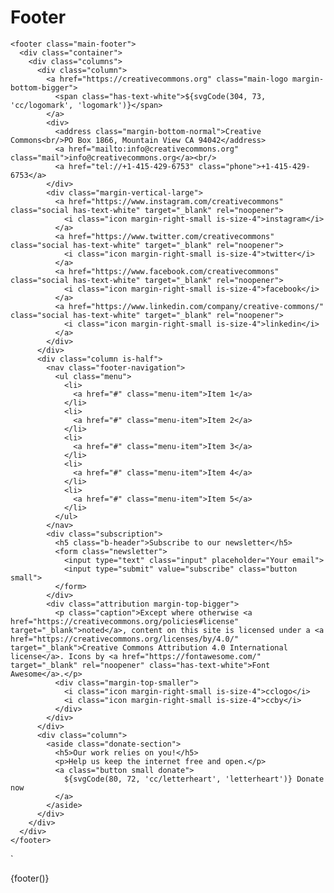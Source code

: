 
<Meta title="Patterns/Footer" />

# Footer

    <footer class="main-footer">
      <div class="container">
        <div class="columns">
          <div class="column">
            <a href="https://creativecommons.org" class="main-logo margin-bottom-bigger">
              <span class="has-text-white">${svgCode(304, 73, 'cc/logomark', 'logomark')}</span>
            </a>
            <div>
              <address class="margin-bottom-normal">Creative Commons<br/>PO Box 1866, Mountain View CA 94042</address>
              <a href="mailto:info@creativecommons.org" class="mail">info@creativecommons.org</a><br/>
              <a href="tel://+1-415-429-6753" class="phone">+1-415-429-6753</a>
            </div>
            <div class="margin-vertical-large">
              <a href="https://www.instagram.com/creativecommons" class="social has-text-white" target="_blank" rel="noopener">
                <i class="icon margin-right-small is-size-4">instagram</i>
              </a>
              <a href="https://www.twitter.com/creativecommons" class="social has-text-white" target="_blank" rel="noopener">
                <i class="icon margin-right-small is-size-4">twitter</i>
              </a>
              <a href="https://www.facebook.com/creativecommons" class="social has-text-white" target="_blank" rel="noopener">
                <i class="icon margin-right-small is-size-4">facebook</i>
              </a>
              <a href="https://www.linkedin.com/company/creative-commons/" class="social has-text-white" target="_blank" rel="noopener">
                <i class="icon margin-right-small is-size-4">linkedin</i>
              </a>
            </div>
          </div>
          <div class="column is-half">
            <nav class="footer-navigation">
              <ul class="menu">
                <li>
                  <a href="#" class="menu-item">Item 1</a>
                </li>
                <li>
                  <a href="#" class="menu-item">Item 2</a>
                </li>
                <li>
                  <a href="#" class="menu-item">Item 3</a>
                </li>
                <li>
                  <a href="#" class="menu-item">Item 4</a>
                </li>
                <li>
                  <a href="#" class="menu-item">Item 5</a>
                </li>
              </ul>
            </nav>
            <div class="subscription">
              <h5 class="b-header">Subscribe to our newsletter</h5>
              <form class="newsletter">
                <input type="text" class="input" placeholder="Your email">
                <input type="submit" value="subscribe" class="button small">
              </form>
            </div>
            <div class="attribution margin-top-bigger">
              <p class="caption">Except where otherwise <a href="https://creativecommons.org/policies#license" target="_blank">noted</a>, content on this site is licensed under a <a href="https://creativecommons.org/licenses/by/4.0/" target="_blank">Creative Commons Attribution 4.0 International license</a>. Icons by <a href="https://fontawesome.com/" target="_blank" rel="noopener" class="has-text-white">Font Awesome</a>.</p>
              <div class="margin-top-smaller">
                <i class="icon margin-right-small is-size-4">cclogo</i>
                <i class="icon margin-right-small is-size-4">ccby</i>
              </div>
            </div>
          </div>
          <div class="column">
            <aside class="donate-section">
              <h5>Our work relies on you!</h5>
              <p>Help us keep the internet free and open.</p>
              <a class="button small donate">
                ${svgCode(80, 72, 'cc/letterheart', 'letterheart')} Donate now
              </a>
            </aside>
          </div>
        </div>
      </div>
    </footer>
`

<Preview mdxSource={footer()}>
  <Story name="Default" parameters={{
    design: figmaConfig("639%3A185")
  }}>{footer()}</Story>
</Preview>
